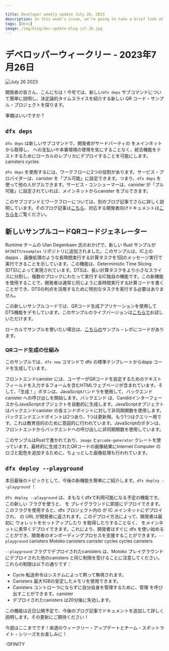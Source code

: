 ```yaml
---

title: Developer weekly update July 26, 2023
description: In this week's issue, we're going to take a brief look at the new `dfx deps` subcommand, plus explore a new QR code example project that showcases deterministic time slicing. 
tags: [Devs]
image: /img/blog/dev-update-blog-jul-26.jpg
---
```

# デベロッパーウィークリー - 2023年7月26日

![July 26 2023](../../static/img/blog/dev-update-blog-jul-26.jpg)

開発者の皆さん、こんにちは！今号では、新しい`dfx deps` サブコマンドについて簡単に説明し、決定論的タイムスライスを紹介する新しい QR コード・サンプル・プロジェクトを探ります。

準備はいいですか？

## `dfx deps`

`dfx deps` は新しいサブコマンドで、開発者がサードパーティの をメインネットから取得し、 への支払いや本番環境の使用を気にすることなく、統合機能をテストするためにローカルのレプリカにデプロイすることを可能にします。canisters cycles 

`dfx deps` を使用するには、ワークフローに2つの役割があります。サービス・プロバイダーは、canister を「プル可能」に設定できます。つまり、`dfx deps` を使って他の人がプルできます。サービス・コンシューマーは、canister が「プル可能」に設定されていれば、メインネットからcanister をプルできます。

このサブコマンドとワークフローについては、別のブログ記事でさらに詳しく説明しています。そのブログ記事は[こちら](https://internetcomputer.org/blog/features/dfx-deps)、対応する開発者向けドキュメントは[こちらを](https://internetcomputer.org/docs/current/developer-docs/setup/pulling-canister-dependencies)ご覧ください。

## 新しいサンプルコードQRコードジェネレーター

Runtime チームの Ulan Degenbaev 氏のおかげで、新しい Rust サンプルが`DFINITY/examples` リポジトリに追加されました。このサンプルは、IC上のdapps 、画像処理のような長時間実行する計算タスクを1回のメッセージ実行で実行できることを示しています。この機能は、Deterministic Time Slicing (DTS)によって実現されています。DTSは、長い計算タスクをより小さなスライスに分割し、複数のブロックにわたって実行するIC独自の機能です。この新機能を使用することで、開発者は通常と同じように長時間実行する計算コードを書くことができ、DTSの利点を活用するために特別なタスクを実行する必要はありません。

この新しいサンプルコードでは、QRコード生成アプリケーションを使用してDTS機能をデモしています。このサンプルのライブバージョンは[こちらで](https://khpe2-4qaaa-aaaao-a2fnq-cai.icp0.io/)お試しいただけます。

ローカルでサンプルを使いたい場合は、[こちらの](https://github.com/dfinity/examples/tree/master/rust/qrcode)サンプル・レポにコードがあります。

### QRコード生成の仕組み

このサンプルでは、`dfx new` コマンドで dfx の標準テンプレートからdapp コードを生成しています。

フロントエンドcanister には、ユーザーがQRコードを設定するためのテキストフィールドを入力するフォームを含むHTMLウェブページが含まれています。そして、「生成！」ボタンは、JavaScriptハンドラを使用して、バックエンドcanister への呼び出しを開始します。バックエンド は、CandidインターフェースからJavaScriptオブジェクトを自動的に生成します。JavaScriptオブジェクトはバックエンドcanister の各エンドポイントに対して非同期関数を使用します。バックエンドエンドポイントは2つあり、1つは更新用、もう1つはクエリー用です。これは教育目的のために意図的に行われています。JavaScriptのボタンは、フロントエンドからバックエンドへの呼び出しに非同期関数を使用しています。

このサンプルはRustで書かれており、`image` と`qrcode-generator` クレートを使っています。最終的に生成されたQRコードの画像結果にInternet Computer のロゴと配色を追加するために、ちょっとした画像処理も行われています。

## `dfx deploy --playground`

本日最後のトピックとして、今後の新機能を簡単にご紹介します。`dfx deploy --playground` ！

`dfx deploy --playground` は、まもなくdfxで利用可能になる予定の機能です。この新しい フラグを使うと、 を プレイグラウンドに即座にデプロイできます。このフラグを使用すると、dfx プロジェクト内の が IC メインネットにデプロイされ、 の URL が開発者に返されます。このデプロイ方法によって、開発者は最初に ウォレットをセットアップしたり を取得したりすることなく、 をメインネットに素早くデプロイできます。これにより、開発者はすぐに dfx を使い始めることができ、開発者のオンボーディングプロセスを支援することができます。`--playground` canisters Motoko canisters canister cycles cycles canisters 

`--playground` フラグでデプロイされたcanisters は、Motoko プレイグラウンドにデプロイされた他のcanisters と同じ制限を受けることに注意してください。これらの制限は以下の通りです：

- Cycle 転送命令はシステムによって黙って無視されます。
- Canisters 最大1GBの安定したメモリを使用できます。
- Canisters コントローラにならずに自分自身を管理するために、管理 を呼び出すことができます。canister 
- デプロイされたcanisters は20分後に失効します。

この機能は近日公開予定で、今後のブログ記事でドキュメントを追加して詳しく説明します。その更新にご期待ください！

今週はここまでです！来週のウィークリー・アップデートとチーム・スポットライト・シリーズをお楽しみに！

\-DFINITY

<!---



# Developer weekly - July 26 2023

![July 26 2023](../../static/img/blog/dev-update-blog-jul-26.jpg)

Hello devs and welcome to this week’s issue of developer weekly! In this issue, we're going to take a brief look at the new `dfx deps` subcommand, plus explore a new QR code example project that showcases deterministic time slicing. 

Ready to dive in?

## `dfx deps`

`dfx deps` is a new subcommand that allows developers to pull third-party canisters from the mainnet, then deploy them on a local replica to test integration functionality without worrying about paying cycles or using production environments. 

To use `dfx deps`, there are two roles to the workflow. A service provider can configure a canister to be 'pullable', meaning it can be pulled by others using `dfx deps`, and a service consumer can pull a canister from the mainnet if that canister has been configured to be 'pullable'. 

A separate blog post has been published on this subcommand and workflow that goes into much deeper detail. You can check out that blog post [here](https://internetcomputer.org/blog/features/dfx-deps), and the corresponding developer documentation for it [here](https://internetcomputer.org/docs/current/developer-docs/setup/pulling-canister-dependencies). 

## New sample code: QR code generator 

Thanks to Ulan Degenbaev from the Runtime team, a new Rust example has been added to the `DFINITY/examples` repository. This example demonstrates how dapps on the IC can perform long-running computation tasks, such as image processing, in a single message execution. This functionality is possible to Deterministic Time Slicing (DTS), which is a unique feature on the IC that divides long computational tasks into smaller slices that are then executed across multiple blocks. Using this new feature, developers can write long-running computational code as they normally would, and don't need to perform any special tasks to take advantage of the DTS benefits. 

This new sample code demonstrates the DTS functionality using a QR code generation application. A live version of this sample can be found [here](https://khpe2-4qaaa-aaaao-a2fnq-cai.icp0.io/) for you to try out.

If you want to play with the sample locally, you can find the code in our examples repo [here](https://github.com/dfinity/examples/tree/master/rust/qrcode).

### How the QR code generator works

In this sample, the initial dapp code has been generated by dfx's standard template with the `dfx new` command. 

The frontend canister contains an HTML webpage that includes a form for users to enter text fields to configure the QR code. Then, a 'Generate!' button uses a JavaScript handler to initiate a call to the backend canister, which automatically generates a JavaScript object from the Candid interface. The JavaScript object uses async functions for each of the backend canister's endpoints. There are two backend endpoints: one for updates and one for queries. This is intentionally done for educational purposes. The JavaScript button uses async functions to make the call from the frontend to the backend. 

This sample is written in Rust and utilizes the `image` and `qrcode-generator` crates. There is some minor image processing that happens as well, in order to add the Internet Computer logo and color scheme to the final generated QR code image result. 

## `dfx deploy --playground`

For our last topic today, we're going to briefly introduce a new upcoming feature: `dfx deploy --playground`!

`dfx deploy --playground` is an upcoming feature that will soon be available in dfx. With this new `--playground` flag, canisters can be immediately deployed to the Motoko playground. When this flag is used, the canisters in the dfx project will be deployed to the IC mainnet and a canister URL will be returned to the developer. This deployment method allows devs to quickly deploy canisters to the mainnet without having to first setup a cycles wallet or acquire cycles. This allows for developers to quickly get started using dfx to help aid in the developer onboarding process. 

It is important to note that canisters deployed with the `--playground` flag will be subject to the same restrictions as other canisters deployed to the Motoko playground. These restrictions are:

- Cycle transfer instructions are silently ignored by the system.
- Canisters can use at most 1GB of stable memory.
- Canisters can call the management canister to manage itself without being the controller.
- Deployed canisters expire after 20 minutes.

This feature is upcoming and will be elaborated on further in a future blog post with additional documentation. Be sure to stay tuned for that update! 

That's it for this week! Be sure to tune back in next week for our weekly update, plus another installment of our team spotlight series!

-DFINITY

-->
